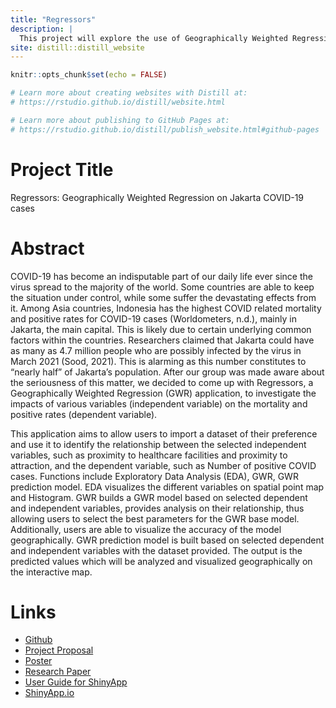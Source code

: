 ```yaml
---
title: "Regressors"
description: |
  This project will explore the use of Geographically Weighted Regression analysis on region with high COVID infection rate, specifically, Jakarta, the main city of Indonesia.
site: distill::distill_website
---
```


```r
knitr::opts_chunk$set(echo = FALSE)

# Learn more about creating websites with Distill at:
# https://rstudio.github.io/distill/website.html

# Learn more about publishing to GitHub Pages at:
# https://rstudio.github.io/distill/publish_website.html#github-pages

```

# Project Title

Regressors: Geographically Weighted Regression on Jakarta COVID-19 cases

# Abstract

COVID-19 has become an indisputable part of our daily life ever since the virus spread to the majority of the world. Some countries are able to keep the situation under control, while some suffer the devastating effects from it. Among Asia countries, Indonesia has the highest COVID related mortality and positive rates for COVID-19 cases (Worldometers, n.d.), mainly in Jakarta, the main capital. This is likely due to certain underlying common factors within the countries. Researchers claimed that Jakarta could have as many as 4.7 million people who are possibly infected by the virus in March 2021 (Sood, 2021). This is alarming as this number constitutes to “nearly half” of Jakarta’s population. After our group was made aware about the seriousness of this matter, we decided to come up with Regressors, a Geographically Weighted Regression (GWR) application, to investigate the impacts of various variables (independent variable) on the mortality and positive rates (dependent variable).
  
This application aims to allow users to import a dataset of their preference and use it to identify the relationship between the selected independent variables, such as proximity to healthcare facilities and proximity to attraction, and the dependent variable, such as Number of positive COVID cases. Functions include Exploratory Data Analysis (EDA), GWR, GWR prediction model. EDA visualizes the different variables on spatial point map and Histogram. GWR builds a GWR model based on selected dependent and independent variables, provides analysis on their relationship, thus allowing users to select the best parameters for the GWR base model. Additionally, users are able to visualize the accuracy of the model geographically. GWR prediction model is built based on selected dependent and independent variables with the dataset provided. The output is the predicted values which will be analyzed and visualized geographically on the interactive map. 
  
# Links

- [Github](https://github.com/nxinyan/IS415_project)
- [Project Proposal](ProjectProposal.html)
- [Poster](./Poster/Poster.pdf)
- [Research Paper](./Research\ Paper/Research_Paper.pdf)
- [User Guide for ShinyApp](UserGuide.html)
- [ShinyApp.io](https://junlong-toh-2019-is415.shinyapps.io/Regressors)
